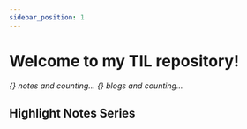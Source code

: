 ```yaml
---
sidebar_position: 1
---
```


# Welcome to my TIL repository!

_{} notes and counting..._
_{} blogs and counting..._

## Highlight Notes Series
